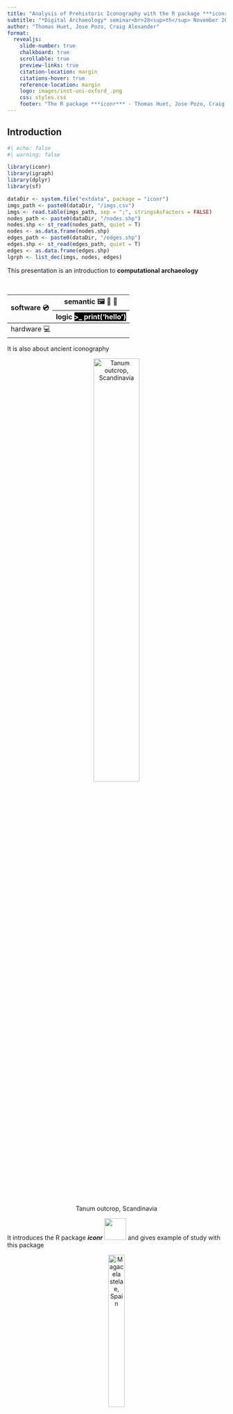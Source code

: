 ```yaml
---
title: "Analysis of Prehistoric Iconography with the R package ***iconr***"
subtitle: "*Digital Archaeology* seminar<br>28<sup>th</sup> November 2022, University of Durham"
author: "Thomas Huet, Jose Pozo, Craig Alexander"
format:
  revealjs: 
    slide-number: true
    chalkboard: true
    scrollable: true
    preview-links: true
    citation-location: margin
    citations-hover: true
    reference-location: margin
    logo: images/inst-uni-oxford_.png
    css: styles.css
    footer: "The R package ***iconr*** - Thomas Huet, Jose Pozo, Craig Alexander - <https://github.com/zoometh/iconr>"
---
```


## Introduction

```r
#| echo: false
#| warning: false

library(iconr)
library(igraph)
library(dplyr)
library(sf)

dataDir <- system.file("extdata", package = "iconr")
imgs_path <- paste0(dataDir, "/imgs.csv")
imgs <- read.table(imgs_path, sep = ";", stringsAsFactors = FALSE)
nodes_path <- paste0(dataDir, "/nodes.shp")
nodes.shp <- st_read(nodes_path, quiet = T)
nodes <- as.data.frame(nodes.shp)
edges_path <- paste0(dataDir, "/edges.shp")
edges.shp <- st_read(edges_path, quiet = T)
edges <- as.data.frame(edges.shp)
lgrph <- list_dec(imgs, nodes, edges)
```

This presentation is an introduction to **computational archaeology** 

<br>

<table>
<thead>
<tr>
<th rowspan="2">software 💿</th>
<th>semantic 🖼 📜 🔢</th>
</tr>
<tr>
<th>logic <span style="background-color:black; color:white;">>_ print('hello')</span></th>
</tr>
</thead>
<tbody>
<tr>
<td colspan="2">hardware 💻</td>
</tr>
</tbody>
</table>

  
  
It is also about ancient iconography<br>

<center>

![Tanum outcrop, Scandinavia](https://raw.githubusercontent.com/zoometh/iconr/master/doc/img/ex-tanum-wiki.jpg){width=50%}

</center>

It introduces the R package ***iconr*** <a href="https://github.com/zoometh/iconr"><img src="https://raw.githubusercontent.com/zoometh/iconr/master/doc/img/iconr_logo.png" alt="" style="height: 50px;margin: 0 0 0 0; background: transparent;" class="demo-logo"></a> and gives example of study with this package<br>

<center>

![Magacela stelae, Spain](https://raw.githubusercontent.com/zoometh/iconr/master/doc/img/ex-magacela-wiki.jpg){width=30%}

</center>

# Computational archaeology {background-color="aquamarine"}

## {}

<th><a href="https://www.r-project.org/">
<img src="https://www.r-project.org/logo/Rlogo.svg" alt="" style="height: 100px; margin: 0 0 0 0; background: transparent;" class="demo-logo">
</a></th>

::: {.panel-tabset}

### Users

R is a scripting language for data science. It is the 1️⃣<sup>st</sup> used by archaeologists, and the 18<sup>th</sup> worldwide</p><small>- [Tiobe index 2022](https://www.tiobe.com/tiobe-index/) + [Batist and Roe, 2022](https://youtu.be/tUhHhzGSgbk?t=7499)</small>


### IDE

[RStudio](https://www.rstudio.com/) is THE graphical interface for R, Rstudio is also in the cloud ([RStudio.cloud](https://rstudio.cloud/)), [VS Code](https://code.visualstudio.com/) is a standalone source code editor multi-platforms and multi-languages

### Layouts

[R markdown](https://rmarkdown.rstudio.com/) is a notebook interface for report generation, [Shiny](https://shiny.rstudio.com/) allows the development of web interactive applications, [Quarto](https://quarto.org/) to create Powerpoint-like web interactive documents

### Packages

The [CRAN](https://cran.r-project.org/web/packages/) features 18,890 available packages. The package ***iconr*** uses 18 packages. The most distinctives are:

<table>
<thead>
<tr>
<th>package</th>
<th>description</th>
</tr>
</thead>
<tbody>
<tr>
<td><img src="https://raw.githubusercontent.com/zoometh/thomashuet/master/img/r-pkg-magick.png" width='150px' /></td>
<td>[magick](https://github.com/ropensci/magick) for image manipulation </td>
</tr>
<tr>
<td><img src="https://raw.githubusercontent.com/zoometh/thomashuet/master/img/r-pkg-igraph.png" width='150px' /></td>
<td>[igraph](https://igraph.org/r/) for graph theory and network analysis </td>
</tr>
<tr>
<td><img src="https://raw.githubusercontent.com/zoometh/thomashuet/master/img/r-pkg-sf.png" width='150px' /></td>
<td>[sf](https://cran.r-project.org/web/packages/sf/index.html) makes R a GIS </td>
</tr>
<tr>
<td><img src="https://raw.githubusercontent.com/zoometh/thomashuet/master/img/r-pkg-momocs.png" width='150px' /></td>
<td>[Momocs](https://cran.r-project.org/web/packages/Momocs/index.html) for geometric morphometric methods</td>
</tr>
</tbody>
</table>


### Resources

[sthda.com](http://www.sthda.com/english/wiki/ggplot2-line-plot-quick-start-guide-r-software-and-data-visualization) has good tutorials, [stackoverflow](https://stackoverflow.com/) is probably the place where you will find the answer you need, if you need some open software for archaeology go to [open-archaeo](https://open-archaeo.info/)

:::

## Computer stack

<a href="https://github.com">
<img src="https://github.githubassets.com/images/modules/logos_page/GitHub-Mark.png" alt="" style="height: 100px;margin: 0 0 0 0; background: transparent;" class="demo-logo">
</a>
The 🔝 popular web-platform for source code management and software development (with over 128 million public repositories)

<table>
<tbody>
  <tr>
    <td><a href="https://www.r-project.org/">
<img src="https://www.r-project.org/logo/Rlogo.svg" alt="" style="height: 100px; margin: 0 0 0 0; background: transparent;" class="demo-logo"></a></td>
  </tr>
  <tr>
    <td><a href="https://github.com">
<img src="https://github.githubassets.com/images/modules/logos_page/GitHub-Mark.png" alt="" style="height: 100px; margin: 0 0 0 0; background: transparent;" class="demo-logo">
</a></td>
  </tr>
</tbody>
</table>


# Ancient iconography {background-color="aquamarine"}


## <span style="color:white;">Nature of iconographic data</span> {background-iframe="https://zoometh.github.io/3DHOP/minimal/cogul.html" background-interactive="true"}

::: footer
Dataset: Roca dels Moros, Lleida, Catalunya. [3D model from the Generalitat de Catalunya](https://patrimoni.gencat.cat/ca/monuments/monumentos/conjunt-rupestre-de-la-roca-dels-moros-el-cogul/visita-virtual/visita-lliure/)
:::

## Aspectivity & Analogism

* Aspectivity[^1]
* Analogism[^2]

<center>

![Some warrior chariots](https://raw.githubusercontent.com/zoometh/iconr/master/doc/img/ex-warrior-chariot.jpg){width=100%}

</center>

[^1]: Francfort, H.-P., Huth, C., Olmos, R., Szabó, M., & Verger, S. (2010). "Qu’est-ce que l’art protohistorique ?" *Perspective*. Actualité en histoire de l’art, (2), 195–214
[^2]: Descola, P. (2021). *Les formes du visible. Une anthropologie de la figuration*. Seuil.
[^3]: https://www.adiantegalicia.es/reportaxes/2018/11/08/un-proyecto-identifica-vinculos-de-la-edad-de-bronce-entre-galicia-y-escandinavia.html

## Statement of need {auto-animate=true}


:::: {.columns}

::: {.column width="40%"}

![](https://raw.githubusercontent.com/zoometh/iconr/master/doc/img/statement-need-support-loc.png)

:::

::: {.column width="60%"}

* Spatial proximities between the graphic units are not precisely quantified. Graphical units are attached to sub-areas of the support

:::

::::


## Statement of need {auto-animate=true}


:::: {.columns}

::: {.column width="40%"}

![](https://raw.githubusercontent.com/zoometh/iconr/master/doc/img/statement-need-grouping.png)
![](https://raw.githubusercontent.com/zoometh/iconr/master/doc/img/statement-need-support-loc.png)

:::

::: {.column width="60%"}

* Groupings are not self-explanatory and introduce a tedious number of groups and hinder their systematic analysis
* Spatial proximities between the graphic units are not precisely quantified. Graphical units are attached to sub-areas of the support

:::

::::


## Statement of need {auto-animate=true}


:::: {.columns}

::: {.column width="40%"}

![](https://raw.githubusercontent.com/zoometh/iconr/master/doc/img/statement-need-gu-distances.png)
![](https://raw.githubusercontent.com/zoometh/iconr/master/doc/img/statement-need-grouping.png)
![](https://raw.githubusercontent.com/zoometh/iconr/master/doc/img/statement-need-support-loc.png)

:::

::: {.column width="60%"}

* Relationships and similarities between these groups are often not self-explanatory and unquantified
* Groupings are not self-explanatory and introduce a tedious number of groups and hinder their systematic analysis
* Spatial proximities between the graphic units are not precisely quantified. Graphical units are attached to sub-areas of the support

:::

::::

## Statement of need {auto-animate=true}

:::: {.columns}

::: {.column width="40%"}

![](https://raw.githubusercontent.com/zoometh/iconr/master/doc/img/statement-need-vocabulary.png)
![](https://raw.githubusercontent.com/zoometh/iconr/master/doc/img/statement-need-gu-distances.png)
![](https://raw.githubusercontent.com/zoometh/iconr/master/doc/img/statement-need-grouping.png)
![](https://raw.githubusercontent.com/zoometh/iconr/master/doc/img/statement-need-support-loc.png)


:::

::: {.column width="60%"}

* Descriptive vocabularies and methods of analysis are site-dependent or period dependent
* Relationships and similarities between these groups are often not self-explanatory and unquantified
* Groupings are not self-explanatory and introduce a tedious number of groups and hinder their systematic analysis
* Spatial proximities between the graphic units are not precisely quantified. Graphical units are attached to sub-areas of the support

:::

::::

## Conceptual model {auto-animate=true}

:::: {.columns}

::: {.column width="40%"}

![](https://raw.githubusercontent.com/zoometh/iconr/master/doc/img/workflow-solana-step1.png)

:::

::: {.column width="60%"}

* Some objects have a decoration

:::

::::

## Conceptual model {auto-animate=true}

:::: {.columns}

::: {.column width="40%"}

![](https://raw.githubusercontent.com/zoometh/iconr/master/doc/img/workflow-solana-step2.png)
![](https://raw.githubusercontent.com/zoometh/iconr/master/doc/img/workflow-solana-step1.png)

:::

::: {.column width="60%"}

* A decoration is composed of graphical units (GUs)
* Some objects have a decoration

:::

::::



## Conceptual model {auto-animate=true}

:::: {.columns}

::: {.column width="40%"}

![](https://raw.githubusercontent.com/zoometh/iconr/master/doc/img/workflow-solana-step3.png)
![](https://raw.githubusercontent.com/zoometh/iconr/master/doc/img/workflow-solana-step1.png)
![](https://raw.githubusercontent.com/zoometh/iconr/master/doc/img/workflow-solana-step2.png)

:::

::: {.column width="60%"}

* GUs can be modeled as POINTS or drawn as LINES or POLYGONS (2D)
* A decoration is composed of graphical units (GUs)
* Some objects have a decoration

:::

::::

## Conceptual model {auto-animate=true}

:::: {.columns}

::: {.column width="40%"}

![](https://raw.githubusercontent.com/zoometh/iconr/master/doc/img/workflow-solana-step4.png)
![](https://raw.githubusercontent.com/zoometh/iconr/master/doc/img/workflow-solana-step3.png)
![](https://raw.githubusercontent.com/zoometh/iconr/master/doc/img/workflow-solana-step1.png)
![](https://raw.githubusercontent.com/zoometh/iconr/master/doc/img/workflow-solana-step2.png)

:::

::: {.column width="60%"}

* Nodes have neighbourhood relations one with another depending on their spatial proximities (Voronoi Diagram);
* GUs are considered as nodes;
* GUs can be modeled as POINTS or drawn as LINES or POLYGONS (2D)
* A decoration is composed of graphical units (GUs)
* Some objects have a decoration

:::

::::

## Conceptual model {auto-animate=true}

:::: {.columns}

::: {.column width="40%"}

![](https://raw.githubusercontent.com/zoometh/iconr/master/doc/img/workflow-solana-step5.png)
![](https://raw.githubusercontent.com/zoometh/iconr/master/doc/img/workflow-solana-step4.png)
![](https://raw.githubusercontent.com/zoometh/iconr/master/doc/img/workflow-solana-step3.png)
![](https://raw.githubusercontent.com/zoometh/iconr/master/doc/img/workflow-solana-step1.png)
![](https://raw.githubusercontent.com/zoometh/iconr/master/doc/img/workflow-solana-step2.png)

:::

::: {.column width="60%"}

* Shape analysis and hierachical thesaurus can measure the similarities between two GUs (eg. Procrustes distance);
* A decoration is considered as a spatial graph, modeled with graph theory and analysed with network and spatial analysis;
* Nodes have neighbourhood relations one with another depending on their spatial proximities (Voronoi Diagram);
* GUs are considered as nodes;
* GUs can be modeled as POINTS or drawn as LINES or POLYGONS (2D)
* A decoration is composed of graphical units (GUs)
* Some objects have a decoration


:::

::::


## Nodes {auto-animate=true}

**Main nodes**

:::: {.columns}

::: {.column width="40%"}

![](https://raw.githubusercontent.com/zoometh/iconr/master/doc/img/cm1_type.png)

:::

::: {.column width="60%"}

Separated GUs showing different graphical contents (anthropomorphic figure, spear, shield, comb and ingot)

:::

::::

## Nodes {auto-animate=true}

**Main nodes**

```r
#| echo: false

par(mar = c(0,0,0,0))
g <- graph_from_literal(objects-+weapons,
                        objects-+personnal_item,
                        weapons-+offensive_weapons,
                        weapons-+defensive_weapons,
                        offensive_weapons-+spear,
                        offensive_weapons-+sword,
                        defensive_weapons-+shield,
                        defensive_weapons-+helmet,
                        personnal_item-+miror,
                        personnal_item-+comb)
layout <- layout.reingold.tilford(g)
plot(g,
     layout = layout,
     vertex.color = "white",
     vertex.frame.color = "white",
     vertex.size = 20,
     vertex.label.cex = 1,
     vertex.label.color = "black",
     vertex.label.family = "sans",
     edge.arrow.size = 0.5
     )
```


Hierarchical structure (tree) allowing comparison between decoration having different kinds of iconographic families and state of preservation: by generalisation (going up the tree) or by specification (going down the tree)

## Nodes {background-iframe="http://shinyserver.cfs.unipi.it:3838/teach/iconr/gu_thes/typo_gu_figuratif.html" background-interactive="true"}


## Nodes {auto-animate=true}

**Main nodes**

![](https://raw.githubusercontent.com/zoometh/iconr/master/doc/img/gmm-brandherm-epees-draw-panel.png){width=40%}
![](https://raw.githubusercontent.com/zoometh/iconr/master/doc/img/gmm-brandherm-epees-draw-stack.png){width=40%}

Shape analysis allows GUs of a given type to be compared and classified.


## Nodes {auto-animate=true}

**Attribute nodes**

:::: {.columns}

::: {.column width="60%"}

![](https://raw.githubusercontent.com/zoometh/iconr/master/doc/img/cm1_type.png)

:::

::: {.column width="40%"}

Additional GUs characterising the main node (helmet, phalus)  

:::

::::


## Edges

::: {.panel-tabset}

### Normal

<span style="color:orange;"> —— = —— </span> normal edges (undirected) between contiguous and contemporaneous main nodes (nodes `a` and `b`)

```r
#| echo: false
#| warning: false

dataDir <- system.file("extdata", package = "iconr")
site <- "Brozas" 
decor <- "Brozas"
nds.df <- read_nds(site, decor, dataDir)
eds.df <- read_eds(site, decor, dataDir)
imgs_path <- paste0(dataDir, "/imgs.csv")
imgs <- read.table(imgs_path, sep = ";", stringsAsFactors = FALSE)
knitr::kable(eds.df, "html", align = "llcccrrrr") %>% 
  kableExtra::kable_styling(full_width = FALSE, position = "center", font_size = 24) %>%
  gsub("\\+", "+", .)
plot_dec_grph(nds.df, eds.df, imgs,
              site, decor, dataDir,
              ed.lwd = 1, ed.color = c("darkorange"),
              lbl.size = 0.7)
sort(named_elements(lgrph[[3]], focus = "edges", nd.var = "type"))
```

### Attribute

<span style="color:orange;"> - - + - - </span> attribute edges (directed) between contemporaneous nodes where the attribute node `b` is an attribute of main node `a`

```r
#| echo: false
#| warning: false

dataDir <- system.file("extdata", package = "iconr")
site <- "Zarza de Montanchez" 
decor <- "Zarza De Montanchez"
nds.df <- read_nds(site, decor, dataDir)
eds.df <- read_eds(site, decor, dataDir)
imgs_path <- paste0(dataDir, "/imgs.csv")
imgs <- read.table(imgs_path, sep = ";", stringsAsFactors = FALSE)
knitr::kable(eds.df, "html", align = "llcccrrrr", row.names = FALSE) %>% 
  kableExtra::kable_styling(full_width = FALSE, position = "center", font_size = 24)
plot_dec_grph(nds.df, eds.df, imgs,
              site, decor, dataDir,
              ed.lwd = 1, ed.color = c("darkorange"),
              lbl.size = 0.7)
sort(named_elements(lgrph[[4]], focus = "edges", nd.var = "type"))
```


### Diachronic

<span style="color:blue;"> —— > —— </span> diachronic edges (directed) between non-contemporaneous nodes where the node `a` overlaps node `b`, or node `a` is more ancient than node `b` 

```r
#| echo: false
#| warning: false

site <- "Ibahernando"
decor <- "Ibahernando"
nds.df <- read_nds(site, decor, dataDir)
eds.df <- read_eds(site, decor, dataDir)
imgs_path <- paste0(dataDir, "/imgs.csv")
imgs <- read.table(imgs_path, sep = ";", stringsAsFactors = FALSE)
knitr::kable(eds.df, "html", align = "llcccrrrr", row.names = FALSE) %>% 
  kableExtra::kable_styling(full_width = FALSE, position = "center", font_size = 24)
plot_dec_grph(nds.df, eds.df, imgs,
              site, decor, dataDir,
              lbl.size = 0.7)
sort(named_elements(lgrph[[5]], focus = "edges", nd.var = "type"))
```

:::

## GIS entry


::: {.panel-tabset}


### Reference

![](https://raw.githubusercontent.com/zoometh/iconr/master/doc/img/gis_coordsQGIS.gif){width=70%}

### Scale


![](https://raw.githubusercontent.com/zoometh/iconr/master/doc/img/gis_scaleAll.gif){width=70%}

QGIS plugin: [Freehand raster georeferencer](https://gvellut.github.io/FreehandRasterGeoreferencer/)

### Measures

![](https://raw.githubusercontent.com/zoometh/iconr/master/doc/img/gis_scaleRuleOfThree.gif){width=70%}

### Nodes


![](https://raw.githubusercontent.com/zoometh/iconr/master/doc/img/gis_createNodes.gif){width=70%}

### Edges


![](https://raw.githubusercontent.com/zoometh/iconr/master/doc/img/gis_addEdges.gif){width=70%}

:::

## 1 project QGIS = 1 decoration

1. Open a decoration image

<center>

![](https://raw.githubusercontent.com/zoometh/iconr/master/doc/img/gis_openImageGIS.gif){width=70%}

</center>

2. Create a spatialized graph

<center>

![](https://raw.githubusercontent.com/zoometh/iconr/master/doc/img/gis_inputSummary.gif){width=70%}

</center>

## Run R

Install and load packages


```r
#| echo: true

# install.packages("iconr")
# install.packages("sf")
# install.packages("dplyr")
# install.packages("knitr")
# install.packages("kableExtra")

library(iconr)
library(igraph)
library(sf)
library(dplyr)
library(knitr)
library(kableExtra)
```

## Default data - images

::: {.panel-tabset}

### from R

```r
#| echo: true

dataDir <- system.file("extdata", package = "iconr")
imgs_path <- paste0(dataDir, "/imgs.csv")
imgs <- read.table(imgs_path, sep = ";", stringsAsFactors = FALSE)
kable(imgs, "html") %>% 
  kable_styling(full_width = FALSE, position = "center", font_size = 24)
```

<img src="https://raw.githubusercontent.com/zoometh/iconr/master/inst/extdata/Cerro_Muriano.Cerro_Muriano_1.jpg" width='200px' />
<img src="https://raw.githubusercontent.com/zoometh/iconr/master/inst/extdata/Torrejon_Rubio.Torrejon_Rubio_1.jpg" width='200px' />
<img src="https://raw.githubusercontent.com/zoometh/iconr/master/inst/extdata/Brozas.Brozas.jpg" width='200px' />
<img src="https://raw.githubusercontent.com/zoometh/iconr/master/inst/extdata/Zarza_de_Montanchez.Zarza_De_Montanchez.jpg" width='200px' />
<img src="https://raw.githubusercontent.com/zoometh/iconr/master/inst/extdata/Ibahernando.Ibahernando.jpg" width='200px' />

### data


<div>
<a href="https://github.com">
<img src="https://github.githubassets.com/images/modules/logos_page/GitHub-Mark.png" alt="" style="height: 50px;margin: 0 0 0 0; background: transparent;" class="demo-logo"></a>
<span class= smalltext><a href="https://github.com/zoometh/iconr/blob/master/inst/extdata/imgs.tsv">https://github.com/zoometh/iconr/blob/master/inst/extdata/imgs.tsv</a></span>
</div>

<script src="https://gist.github.com/zoometh/d00ed1575e69087efd7e006cc9cf00e5.js"></script>

<img src="C:/Users/Thomas Huet/Documents/R/win-library/4.1/iconr/extdata/Cerro_Muriano.Cerro_Muriano_1.jpg" alt="" style="height: 200px;margin: 0 0 0 0; background: transparent;" class="demo-logo"></a>
<img src="C:/Users/Thomas Huet/Documents/R/win-library/4.1/iconr/extdata/Torrejon_Rubio.Torrejon_Rubio_1.jpg" alt="" style="height: 200px;margin: 0 0 0 0; background: transparent;" class="demo-logo"></a>
<img src="C:/Users/Thomas Huet/Documents/R/win-library/4.1/iconr/extdata/Brozas.Brozas.jpg" alt="" style="height: 200px;margin: 0 0 0 0; background: transparent;" class="demo-logo"></a>
<img src="C:/Users/Thomas Huet/Documents/R/win-library/4.1/iconr/extdata/Zarza_de_Montanchez.Zarza_De_Montanchez.jpg" alt="" style="height: 200px;margin: 0 0 0 0; background: transparent;" class="demo-logo"></a>
<img src="C:/Users/Thomas Huet/Documents/R/win-library/4.1/iconr/extdata/Ibahernando.Ibahernando.jpg" alt="" style="height: 200px;margin: 0 0 0 0; background: transparent;" class="demo-logo"></a>

:::

## Default data - nodes

::: {.panel-tabset}

### from R

```r
#| echo: true

nodes_path <- paste0(dataDir, "/nodes.shp")
nodes.shp <- st_read(nodes_path, quiet = T)
nodes <- as.data.frame(nodes.shp)
kable(nodes, "html") %>% 
  kable_styling(full_width = FALSE, position = "center", font_size = 24)
```

### data

<div>
<a href="https://github.com">
<img src="https://github.githubassets.com/images/modules/logos_page/GitHub-Mark.png" alt="" style="height: 50px;margin: 0 0 0 0; background: transparent;" class="demo-logo"></a>
<span class= smalltext><a href="https://github.com/zoometh/iconr/blob/master/inst/extdata/nodes.tsv">https://github.com/zoometh/iconr/blob/master/inst/extdata/nodes.tsv</a></span>
</div>

<script src="https://gist.github.com/zoometh/6a91b544989db141d5a1a4b7b72ed123.js"></script>


:::

## Default data - edges

::: {.panel-tabset}

### from R

```r
#| echo: true

edges_path <- paste0(dataDir, "/edges.shp")
edges.shp <- st_read(edges_path, quiet = T)
edges <- as.data.frame(edges.shp)
kable(edges, "html") %>% 
  kable_styling(full_width = FALSE, position = "center", font_size = 24)
```

### data

<div>
<a href="https://github.com">
<img src="https://github.githubassets.com/images/modules/logos_page/GitHub-Mark.png" alt="" style="height: 50px;margin: 0 0 0 0; background: transparent;" class="demo-logo"></a>
<span class= smalltext><a href="https://github.com/zoometh/iconr/blob/master/inst/extdata/edges.tsv">https://github.com/zoometh/iconr/blob/master/inst/extdata/edges.tsv</a></span>
</div>

<script src="https://gist.github.com/zoometh/dfa9fb0305961710e28e6d0a05b69eb3.js"></script>

:::


## Functions {auto-animate=true}

```.r
dataDir <- system.file("extdata", package = "iconr")
imgs <- read.table(paste0(dataDir, "/imgs.csv"), sep = ";", stringsAsFactors = FALSE)
nodes.shp <- st_read(paste0(dataDir, "/nodes.shp"), quiet = T)
nodes <- as.data.frame(nodes.shp)
edges.shp <- st_read(paste0(dataDir, "/edges.shp"), quiet = T)
edges <- as.data.frame(edges.shp)
lgrph <- list_dec(imgs, nodes, edges)
g <- lgrph[[1]]
plot(g)
```

## Functions {auto-animate=true}

```r
#| echo: true

dataDir <- system.file("extdata", package = "iconr")
imgs <- read.table(paste0(dataDir, "/imgs.csv"), sep = ";", stringsAsFactors = FALSE)
nodes.shp <- st_read(paste0(dataDir, "/nodes.shp"), quiet = T)
nodes <- as.data.frame(nodes.shp)
edges.shp <- st_read(paste0(dataDir, "/edges.shp"), quiet = T)
edges <- as.data.frame(edges.shp)
lgrph <- list_dec(imgs, nodes, edges)
g <- lgrph[[1]]
plot(g)
```


## Functions {auto-animate=true}


```r
#| echo: true

class(g)
```

## Functions {auto-animate=true}

```r
#| echo: true

g$site
```

## Functions {auto-animate=true}

```r
#| echo: true

g$decor
```

## Functions {auto-animate=true}

```r
#| echo: true

named_elements(g, focus = "edges", nd.var = "type")
```



## Functions {auto-animate=true}

```r
#| echo: true
#| warning: false

nodes <- read_nds(g$site, g$decor, dataDir)
edges <- read_eds(g$site, g$decor, dataDir)
plot_dec_grph(nodes = nodes,
              edges = edges,
              imgs = imgs,
              site = g$site, 
              decor = g$decor, 
              dir = dataDir,
              nd.var = "type")
```

## Functions {auto-animate=true}

```r
#| echo: true
#| warning: false

nodes <- read_nds(g$site, g$decor, dataDir)
edges <- read_eds(g$site, g$decor, dataDir)
plot_dec_grph(nodes = nodes,
              edges = edges,
              imgs = imgs,
              site = g$site, 
              decor = g$decor, 
              dir = dataDir,
              nd.var = "type",
              nd.size = degree(g)/2,
              lbl.size = 0.1)
```

## Functions {auto-animate=true}

```r
#| echo: true
#| warning: false

dec.to.compare <- c(3, 4)
g.compar <- list_compar(lgrph, nd.var = "type")
plot_compar(listg = g.compar, 
            dec2comp = dec.to.compare,
            focus = "nodes",
            nd.size = c(0.5, 1.5),
            dir = dataDir) 
```

## Functions {auto-animate=true}

```r
#| echo: true
#| warning: false

dec.to.compare <- c(3, 4)
g.compar <- list_compar(lgrph, nd.var = "type")
plot_compar(listg = g.compar, 
            dec2comp = dec.to.compare,
            focus = "edges",
            nd.size = c(0.5, 1.5),
            dir = dataDir) 
```

## Functions {auto-animate=true}

```r
#| echo: true
#| warning: false

df.same_edges <- same_elements(lgrph, nd.var = "type", focus = "edges")
# diag(df.same_edges) <- cell_spec(diag(df.same_edges), color = "black",
#                                  background = "lightgrey")
knitr::kable(df.same_edges, row.names = TRUE, escape = F, table.attr = "style='width:40%;'",
             caption = "Count of common edges between decorations") %>%
  column_spec(1, bold=TRUE) %>%
  kableExtra::kable_styling(position = "center", font_size = 24)
```

## Functions {auto-animate=true}

```r
#| echo: true
#| warning: false
#| fig-width: 500

site <- decor <- "Ibahernando"
nds.df <- read_nds(site, decor, dataDir)
eds.df <- read_eds(site, decor, dataDir)
plot_dec_grph(nds.df, eds.df, imgs,
              site, decor, dataDir,
              nd.var = "type")
plot_dec_grph(nds.df, eds.df, imgs,
              site, decor, dataDir)
```
## Functions {auto-animate=true}

```r
#| echo: true
#| warning: false
#| fig-width: 500

site <- decor <- "Ibahernando"
nds.df <- read_nds(site, decor, dataDir)
eds.df <- read_eds(site, decor, dataDir)
selected.nd <- 4
l_dec_df <- contemp_nds(nds.df, eds.df, selected.nd)
plot_dec_grph(l_dec_df$nodes, l_dec_df$edges, imgs,
              site, decor, dataDir,
              nd.var = "type")
```

# Study {background-color="aquamarine"}


## Dataset

::: {.panel-tabset}

### Sources

:::: {.columns}

::: {.column width="40%"}

<img src="https://raw.githubusercontent.com/zoometh/iconr/master/doc/img/sources-catalog-diazguardamino.png" width='500px' />

:::

::: {.column width="60%"}

Díaz-Guardamino Uribe, M. (2010). *Las estelas decoradas en la Prehistoria de la Península Ibérica* (Universidad Complutense de Madrid, Servicio de Publicaciones)<br>
<span class="smalltext">url:  [https://eprints.ucm.es/11070/1/T32200.pdf](https://eprints.ucm.es/11070/1/T32200.pdf)</span>

:::

::::

### Corpus

<img src="https://raw.githubusercontent.com/zoometh/iconr/master/doc/img/stelebouclier/spat_stele_bouclier.png" width='100%' />

:::

## Variables (global) {auto-animate=true}

<img src="https://raw.githubusercontent.com/zoometh/iconr/master/doc/img/stelebouclier/analysis1D/dec_histo/all_graphs_info.png" width='100%' />

## Variables (global) {auto-animate=true}

:::: {.columns}

::: {.column width="50%"}

<img src="https://raw.githubusercontent.com/zoometh/iconr/master/doc/img/stelebouclier/analysis1D/dec_histo/nodes_without_attributes_histo.png" width='500px' />

:::

::: {.column width="50%"}

<img src="https://raw.githubusercontent.com/zoometh/iconr/master/doc/img/stelebouclier/analysis1D/dec_histo/edges_normal_histo.png" width='500px' />

:::

::::

## Variables (global) {auto-animate=true}

:::: {.columns}

::: {.column width="50%"}

<img src="https://raw.githubusercontent.com/zoometh/iconr/master/doc/img/stelebouclier/analysis1D/dec_histo/nodes__attributes_histo.png" width='500px' />

:::

::: {.column width="50%"}

<img src="https://raw.githubusercontent.com/zoometh/iconr/master/doc/img/stelebouclier/analysis1D/dec_histo/edges_attributes_histo.png" width='500px' />

:::

::::

## Variables (local) {auto-animate=true}

:::: {.columns}

::: {.column width="60%"}

<img src="https://raw.githubusercontent.com/zoometh/iconr/master/doc/img/stelebouclier/var/graph.png" width='500px' />

:::

::: {.column width="40%"}

Spatialized graph

:::

::::

## Variables (local) {auto-animate=true}

:::: {.columns}

::: {.column width="60%"}

<img src="https://raw.githubusercontent.com/zoometh/iconr/master/doc/img/stelebouclier/var/typo.png" width='500px' />

:::

::: {.column width="40%"}

Types

:::

::::

## Variables (local) {auto-animate=true}

:::: {.columns}

::: {.column width="60%"}

<img src="https://raw.githubusercontent.com/zoometh/iconr/master/doc/img/stelebouclier/var/long_cm.png" width='500px' />

:::

::: {.column width="40%"}

Maximum length (cm)

:::

::::

## Variables (local) {auto-animate=true}

:::: {.columns}

::: {.column width="60%"}

<img src="https://raw.githubusercontent.com/zoometh/iconr/master/doc/img/stelebouclier/var/orient.png" width='500px' />

:::

::: {.column width="40%"}

Orientation (see [thesaurus](http://shinyserver.cfs.unipi.it:3838/teach/iconr/gu_thes/typo_gu_figuratif.html))

:::

::::

## Variables (local) {auto-animate=true}

:::: {.columns}

::: {.column width="60%"}

<img src="https://raw.githubusercontent.com/zoometh/iconr/master/doc/img/stelebouclier/var/techno.png" width='500px' />

:::

::: {.column width="40%"}

Technology (pecked, incised, painted, etc.)

:::

::::


## Variables (local) {auto-animate=true}

:::: {.columns}

::: {.column width="60%"}

<img src="https://raw.githubusercontent.com/zoometh/iconr/master/doc/img/stelebouclier/var/complet.png" width='500px' />

:::

::: {.column width="40%"}

Completness

:::

::::

## Variables (local) {auto-animate=true}

:::: {.columns}

::: {.column width="60%"}

<img src="https://raw.githubusercontent.com/zoometh/iconr/master/doc/img/stelebouclier/var/betweenness.png" width='500px' />

:::

::: {.column width="40%"}

Betweenness centrality

:::

::::

## Variables (local) {auto-animate=true}

:::: {.columns}

::: {.column width="60%"}

<img src="https://raw.githubusercontent.com/zoometh/iconr/master/doc/img/stelebouclier/var/closeness.png" width='500px' />

:::

::: {.column width="40%"}

Closeness centrality

:::

::::


## Variables (local) {auto-animate=true}

:::: {.columns}

::: {.column width="60%"}

<img src="https://raw.githubusercontent.com/zoometh/iconr/master/doc/img/stelebouclier/var/domition.png" width='500px' />

:::

::: {.column width="40%"}

Domination

:::

::::

## Variables (local) {auto-animate=true}

:::: {.columns}

::: {.column width="60%"}

<img src="https://raw.githubusercontent.com/zoometh/iconr/master/doc/img/stelebouclier/var/chr_1.png" width='500px' />

:::

::: {.column width="40%"}

Cultural attribution

:::

::::

## Variables (local) {auto-animate=true}

:::: {.columns}

::: {.column width="60%"}

<img src="https://raw.githubusercontent.com/zoometh/iconr/master/doc/img/stelebouclier/var/ug_tq.png" width='500px' />

:::

::: {.column width="40%"}

Chronological attribution

:::

::::

## Descriptive statistics - domination

:::{.column-screen-inset}

![](https://raw.githubusercontent.com/zoometh/iconr/master/doc/img/stelebouclier/analysis1D/ug_n_centralities/ugs_rel_deepness_by_types.png){width=150%}

:::

## Descriptive statistics - lengths


![](https://raw.githubusercontent.com/zoometh/iconr/master/doc/img/stelebouclier/analysis1D/ug_n_dimensions/ugs_abs_dim_by_types.png)


## Descriptive statistics - orientations

::: {.panel-tabset}

### By stelae (selected types)

![](https://raw.githubusercontent.com/zoometh/iconr/master/doc/img/stelebouclier/analysis1D/ug_n_orientations/ugs_orient_by_decorations.png)

### By type (selected types)

![](https://raw.githubusercontent.com/zoometh/iconr/master/doc/img/stelebouclier/analysis1D/ug_n_orientations/ugs_orient_by_types_bouclier.png){width=50%}

![](https://raw.githubusercontent.com/zoometh/iconr/master/doc/img/stelebouclier/analysis1D/ug_n_orientations/ugs_orient_by_types_epee.png){width=50%}

![](https://raw.githubusercontent.com/zoometh/iconr/master/doc/img/stelebouclier/analysis1D/ug_n_orientations/ugs_orient_by_types_lance.png){width=50%}

:::

## Exploratory statistics

::: {.panel-tabset}

### Distance matrix

![](https://raw.githubusercontent.com/zoometh/iconr/master/doc/img/stelebouclier/analysis2D/hmap_common_e_all_decor_with_attributes.png)

### Foios *vs* Ategua

:::: {.columns}

::: {.column width="50%"}

<img src="https://raw.githubusercontent.com/zoometh/iconr/master/doc/img/stelebouclier/var/ex_foios.png" width='500px' />

:::

::: {.column width="50%"}

<img src="https://raw.githubusercontent.com/zoometh/iconr/master/doc/img/stelebouclier/var/ex_ategua.png" width='500px' />

:::

::::

### Clutering

![](https://raw.githubusercontent.com/zoometh/iconr/master/doc/img/stelebouclier/analysis2D/clustering_attributes.png)


:::

# Thank<br>you! {background-color="aquamarine"}


# References


[Other useful R packages: [dplyr]() ...., [knitr]() and [kableExtra]() for HTML/LaTex/PDF/etc. layouts [openxlsx](https://cran.r-project.org/web/packages/openxlsx/index.html) to read/write Excel files, [ggplot2](https://ggplot2.tidyverse.org/) to create plots; [plotly](https://plotly.com/r/)  and [leaflet](https://cran.r-project.org/web/packages/leaflet/index.html) to create interactive plots and maps; etc.]{.aside}

https://hal.archives-ouvertes.fr/hal-02913656/document

The CRAN (Comprehensive R Archive Network) is the official package repository of R, see: https://cran.r-project.org/

https://quarto.org/docs/output-formats/html-basics.html#ref-xie2015



